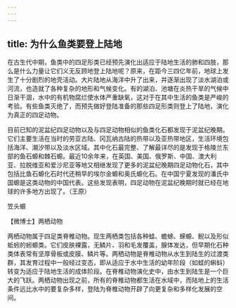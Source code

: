 ```yaml
---
---
---
```

title: 为什么鱼类要登上陆地
---




在古生代中期，鱼类中的四足形类已经预先演化出适应于陆地生活的肺和四肢，那么是什么力量让它们义无反顾地登上陆地呢？原来，在距今三四亿年前，地球上发生了十分剧烈的地壳活动。大片陆地从海洋中升了出来，并逐渐出现了淡水湖泊或河流，也造就了各种复杂的地形和气候变化。有的湖泊、池塘在炎热干旱的气候中日渐干涸，水中的有机物腐烂使水体严重缺氧，这对于在其中生活的鱼类是严峻的考验。有些鱼类灭绝了，而预先做好登陆准备的那些四足形类则登上了陆地，演化为真正的四足动物。

目前已知的泥盆纪四足动物以及与四足动物相似的鱼类化石都发现于泥盆纪晚期。它们主要生活在当时的劳亚古陆、冈瓦纳古陆的热带以及亚热带地区，生活环境包括海洋、潮汐带以及淡水区域。其中化石最完整、了解最详尽的是发现于格陵兰东部的鱼石螈和棘石螈。最近10余年来，在英国、美国、俄罗斯、中国、澳大利亚、拉脱维亚和爱沙尼亚等地又相继发现了更多的泥盆纪晚期四足动物化石，其中包括比鱼石螈化石时代还稍早的埃尔金螈和奥氏螈化石。在中国宁夏发现的潘氏中国螈是这类动物的中国代表。这些发现表明，四足动物在泥盆纪晚期时就已经在地球的许多地方出现了。（王原）

笠头螈





【微博士】两栖动物

两栖动物属于四足类脊椎动物。现生两栖类包括各种蛙、蟾蜍、蝾螈、鲵以及形似蚯蚓的蚓螈类。它们皮肤裸露，无鳞片、羽和毛发覆盖，腺体发达，但早期化石种类体表常有坚厚骨板或皮膜、鳞片等。两栖动物是脊椎动物从水生到陆生的过渡类群，其发育过程中一般经过变态，即从适应于水中生活的幼年阶段（如蛙的蝌蚪）转变为适应于陆地生活的成体阶段。在脊椎动物演化史中，由水生到陆生是一个巨大的飞跃。两栖动物出现之前，所有的脊椎动物都生活在水域中，而陆地上的生活条件远比水中的要复杂多样，登陆为脊椎动物开辟了向更复杂和多样化发展的空间。